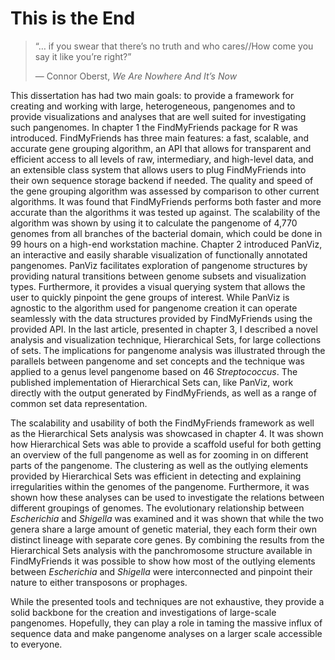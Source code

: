 # This is the End {#conclusion}

> "... if you swear that there's no truth and who cares//How come you say it like you're right?"
>
> --- Connor Oberst, *We Are Nowhere And It's Now*

<span class="newthought">This dissertation has had two main goals:</span> to provide a framework for creating and working with large, heterogeneous, pangenomes and to provide visualizations and analyses that are well suited for investigating such pangenomes. In chapter&nbsp;1 the <span class="abr">FindMyFriends</span> package for <span class="abr">R</span> was introduced. <span class="abr">FindMyFriends</span> has three main features: a fast, scalable, and accurate gene grouping algorithm, an <span class="abr">API</span> that allows for transparent and efficient access to all levels of raw, intermediary, and high-level data, and an extensible class system that allows users to plug <span class="abr">FindMyFriends</span> into their own sequence storage backend if needed. The quality and speed of the gene grouping algorithm was assessed by comparison to other current algorithms. It was found that <span class="abr">FindMyFriends</span> performs both faster and more accurate than the algorithms it was tested up against. The scalability of the algorithm was shown by using it to calculate the pangenome of 4,770 genomes from all branches of the bacterial domain, which could be done in 99 hours on a high-end workstation machine. Chapter&nbsp;2 introduced <span class="abr">PanViz</span>, an interactive and easily sharable visualization of functionally annotated pangenomes. <span class="abr">PanViz</span> facilitates exploration of pangenome structures by providing natural transitions between genome subsets and visualization types. Furthermore, it provides a visual querying system that allows the user to quickly pinpoint the gene groups of interest. While <span class="abr">PanViz</span> is agnostic to the algorithm used for pangenome creation it can operate seamlessly with the data structures provided by <span class="abr">FindMyFriends</span> using the provided <span class="abr">API</span>. In the last article, presented in chapter&nbsp;3, I described a novel analysis and visualization technique, <span class="abr">Hierarchical Sets</span>, for large collections of sets. The implications for pangenome analysis was illustrated through the parallels between pangenome and set concepts and the technique was applied to a genus level pangenome based on 46 *Streptococcus*. The published implementation of <span class="abr">Hierarchical Sets</span> can, like <span class="abr">PanViz</span>, work directly with the output generated by <span class="abr">FindMyFriends</span>, as well as a range of common set data representation.

The scalability and usability of both the <span class="abr">FindMyFriends</span> framework as well as the <span class="abr">Hierarchical Sets</span> analysis was showcased in chapter&nbsp;4. It was shown how <span class="abr">Hierarchical Sets</span> was able to provide a scaffold useful for both getting an overview of the full pangenome as well as for zooming in on different parts of the pangenome. The clustering as well as the outlying elements provided by <span class="abr">Hierarchical Sets</span> was efficient in detecting and explaining irregularities within the genomes of the pangenome. Furthermore, it was shown how these analyses can be used to investigate the relations between different groupings of genomes. The evolutionary relationship between *Escherichia* and *Shigella* was examined and it was shown that while the two genera share a large amount of genetic material, they each form their own distinct lineage with separate core genes. By combining the results from the <span class="abr">Hierarchical Sets</span> analysis with the panchromosome structure available in <span class="abr">FindMyFriends</span> it was possible to show how most of the outlying elements between *Escherichia* and *Shigella* were interconnected and pinpoint their nature to either transposons or prophages.

\vspace{1em}

While the presented tools and techniques are not exhaustive, they provide a solid backbone for the creation and investigations of large-scale pangenomes. Hopefully, they can play a role in taming the massive influx of sequence data and make pangenome analyses on a larger scale accessible to everyone.
